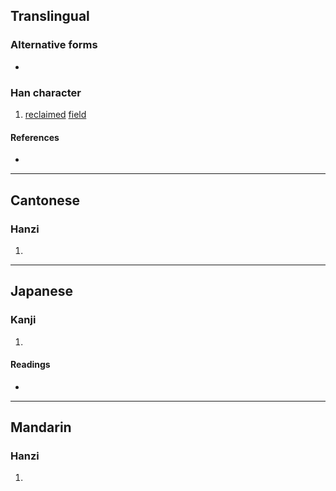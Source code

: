 {{character info/new}}
{{also|畭|畲}}
==Translingual==

===Alternative forms===
* {{l|mul|𤰩}}

===Han character===
{{Han char|rn=102|rad=田|as=07|sn=12|four=68094|canj=OMDW|ids=⿱余田}}

# [[reclaim]]ed [[field]]

====References====
* {{Han ref|kx=0763.120|dkj=21860|dj=1173.010|hdz=42543.020|uh=756C|ud=30060|bh=DAAE|bd=55982}}

----

==Cantonese==

===Hanzi===
{{yue-hanzi|jyut=|y=se1, yu4}}

# {{defn|lang=yue|sort=田07}}

----

==Japanese==

===Kanji===
{{ja-kanji|grade=|rs=田07}}

# {{defn|lang=ja|sort=田07}}

====Readings====
* {{ja-readings|on=[[よ]] (yo)|kun=[[あらた]] (arata)|nanori=}}

----

==Mandarin==

===Hanzi===
{{cmn-hanzi|pin=[[yú]] ([[yu2]])|wg=yü<sup>2</sup>}}

# {{defn|lang=cmn|sort=田07}}